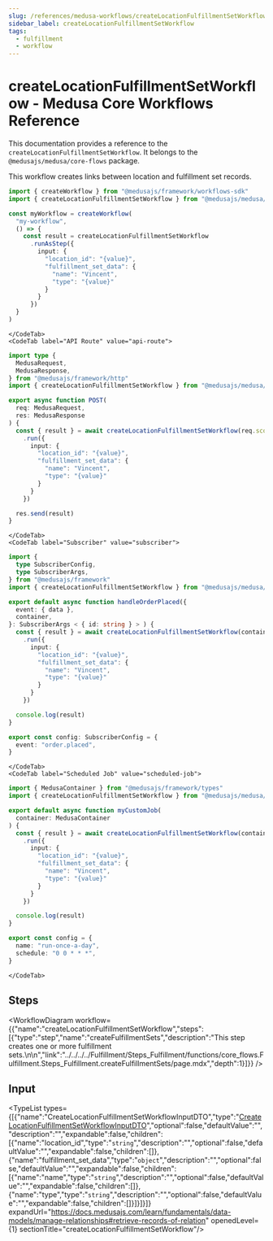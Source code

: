 ```yaml
---
slug: /references/medusa-workflows/createLocationFulfillmentSetWorkflow
sidebar_label: createLocationFulfillmentSetWorkflow
tags:
  - fulfillment
  - workflow
---
```



# createLocationFulfillmentSetWorkflow - Medusa Core Workflows Reference

This documentation provides a reference to the `createLocationFulfillmentSetWorkflow`. It belongs to the `@medusajs/medusa/core-flows` package.

This workflow creates links between location and fulfillment set records.

<SourceCodeLink link="https://github.com/medusajs/medusa/blob/1758bfb8d042fa9fc82f23c36ccd61e4a439448e/packages/core/core-flows/src/stock-location/workflows/create-location-fulfillment-set.ts#L15" />

<CodeTabs group="workflow-exection">
    <CodeTab label="Another Workflow" value="another-workflow">
    
```ts title="src/workflows/my-workflow.ts"
import { createWorkflow } from "@medusajs/framework/workflows-sdk"
import { createLocationFulfillmentSetWorkflow } from "@medusajs/medusa/core-flows"

const myWorkflow = createWorkflow(
  "my-workflow",
  () => {
    const result = createLocationFulfillmentSetWorkflow
      .runAsStep({
        input: {
          "location_id": "{value}",
          "fulfillment_set_data": {
            "name": "Vincent",
            "type": "{value}"
          }
        }
      })
  }
)
```

    </CodeTab>
    <CodeTab label="API Route" value="api-route">
    
```ts title="src/api/workflow/route.ts"
import type {
  MedusaRequest,
  MedusaResponse,
} from "@medusajs/framework/http"
import { createLocationFulfillmentSetWorkflow } from "@medusajs/medusa/core-flows"

export async function POST(
  req: MedusaRequest,
  res: MedusaResponse
) {
  const { result } = await createLocationFulfillmentSetWorkflow(req.scope)
    .run({
      input: {
        "location_id": "{value}",
        "fulfillment_set_data": {
          "name": "Vincent",
          "type": "{value}"
        }
      }
    })

  res.send(result)
}
```

    </CodeTab>
    <CodeTab label="Subscriber" value="subscriber">
    
```ts title="src/subscribers/order-placed.ts"
import {
  type SubscriberConfig,
  type SubscriberArgs,
} from "@medusajs/framework"
import { createLocationFulfillmentSetWorkflow } from "@medusajs/medusa/core-flows"

export default async function handleOrderPlaced({
  event: { data },
  container,
}: SubscriberArgs < { id: string } > ) {
  const { result } = await createLocationFulfillmentSetWorkflow(container)
    .run({
      input: {
        "location_id": "{value}",
        "fulfillment_set_data": {
          "name": "Vincent",
          "type": "{value}"
        }
      }
    })

  console.log(result)
}

export const config: SubscriberConfig = {
  event: "order.placed",
}
```

    </CodeTab>
    <CodeTab label="Scheduled Job" value="scheduled-job">
    
```ts title="src/jobs/message-daily.ts"
import { MedusaContainer } from "@medusajs/framework/types"
import { createLocationFulfillmentSetWorkflow } from "@medusajs/medusa/core-flows"

export default async function myCustomJob(
  container: MedusaContainer
) {
  const { result } = await createLocationFulfillmentSetWorkflow(container)
    .run({
      input: {
        "location_id": "{value}",
        "fulfillment_set_data": {
          "name": "Vincent",
          "type": "{value}"
        }
      }
    })

  console.log(result)
}

export const config = {
  name: "run-once-a-day",
  schedule: "0 0 * * *",
}
```

    </CodeTab>
  </CodeTabs>

## Steps

<WorkflowDiagram workflow={{"name":"createLocationFulfillmentSetWorkflow","steps":[{"type":"step","name":"createFulfillmentSets","description":"This step creates one or more fulfillment sets.\n\n","link":"../../../../Fulfillment/Steps_Fulfillment/functions/core_flows.Fulfillment.Steps_Fulfillment.createFulfillmentSets/page.mdx","depth":1}]}} />

## Input

<TypeList types={[{"name":"CreateLocationFulfillmentSetWorkflowInputDTO","type":"[CreateLocationFulfillmentSetWorkflowInputDTO](../../../../../types/interfaces/types.CreateLocationFulfillmentSetWorkflowInputDTO/page.mdx)","optional":false,"defaultValue":"","description":"","expandable":false,"children":[{"name":"location_id","type":"`string`","description":"","optional":false,"defaultValue":"","expandable":false,"children":[]},{"name":"fulfillment_set_data","type":"`object`","description":"","optional":false,"defaultValue":"","expandable":false,"children":[{"name":"name","type":"`string`","description":"","optional":false,"defaultValue":"","expandable":false,"children":[]},{"name":"type","type":"`string`","description":"","optional":false,"defaultValue":"","expandable":false,"children":[]}]}]}]} expandUrl="https://docs.medusajs.com/learn/fundamentals/data-models/manage-relationships#retrieve-records-of-relation" openedLevel={1} sectionTitle="createLocationFulfillmentSetWorkflow"/>
